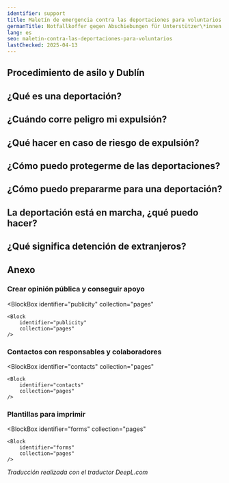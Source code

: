 ```yaml
---
identifier: support
title: Maletín de emergencia contra las deportaciones para voluntarios
germanTitle: Notfallkoffer gegen Abschiebungen für Unterstützer\*innen
lang: es
seo: maletin-contra-las-deportaciones-para-voluntarios
lastChecked: 2025-04-13
---
```


<Block identifier="kit-intro" />

<SupportBox title="Información adicional para voluntarios">
    <Block identifier="kit-intro-support"/>
</SupportBox>

<Block identifier="kit-advice" />

<SupportBox title="Información adicional para voluntarios sobre el tema de la asesoría">
    <Block identifier="kit-advice-support"/>
</SupportBox>

## Procedimiento de asilo y Dublín

<Block identifier="kit-procedure-dublin"/>

<SupportBox title="Información adicional para voluntarios sobre el procedimiento de asilo:">
    <Block identifier="kit-procedure-support"/>
</SupportBox>

## ¿Qué es una deportación?

<Block identifier="kit-deportation-definition"/>

## ¿Cuándo corre peligro mi expulsión?

<Block identifier="kit-deportation-risk"/>

<SupportBox title="Información adicional para voluntarios sobre el tema: amenaza de expulsión">
    <Block identifier="kit-deportation-risk-support"/>
</SupportBox>

## ¿Qué hacer en caso de riesgo de expulsión?

<Block identifier="kit-stress" />

<SupportBox title="Información adicional para voluntarios sobre el estrés causado por el peligro de deportación">
    <Block identifier="kit-stress-support"/>
</SupportBox>

<Block identifier="kit-residence" />

<SupportBox title="Información adicional para voluntarios sobre el tema: Derecho de residencia">
    <Block identifier="kit-residence-support"/>
</SupportBox>

## ¿Cómo puedo protegerme de las deportaciones?

<Block identifier="kit-prevent-deportation" />

## ¿Cómo puedo prepararme para una deportación?

<Block identifier="kit-prepare-deportation" />

<SupportBox title="Información adicional para voluntarios sobre el tema: Preparación para una deportación">
    <Block identifier="kit-prepare-deportation-support"/>
</SupportBox>

## La deportación está en marcha, ¿qué puedo hacer?

<Block identifier="kit-police" />

<SupportBox title="Información adicional para voluntarios sobre el tema: Policía y deportaciones">
    <Block identifier="kit-police-support"/>
</SupportBox>

<Block identifier="kit-ongoing-deportation" />

<SupportBox title="Información adicional para voluntarios sobre el tema: expulsión en curso">
    <Block identifier="kit-ongoing-deportation-support"/>
</SupportBox>

## ¿Qué significa detención de extranjeros?

<Block identifier="kit-detention" />

## Anexo

<Block identifier="kit-outro" />

### Crear opinión pública y conseguir apoyo

<BlockBox
    identifier="publicity"
    collection="pages"
>
    <Block
        identifier="publicity"
        collection="pages"
    />
</BlockBox>

### Contactos con responsables y colaboradores

<BlockBox
    identifier="contacts"
    collection="pages"
>
    <Block
        identifier="contacts"
        collection="pages"
    />
</BlockBox>

### Plantillas para imprimir

<BlockBox
    identifier="forms"
    collection="pages"
>
    <Block
        identifier="forms"
        collection="pages"
    />
</BlockBox>


*Traducción realizada con el traductor DeepL.com*
